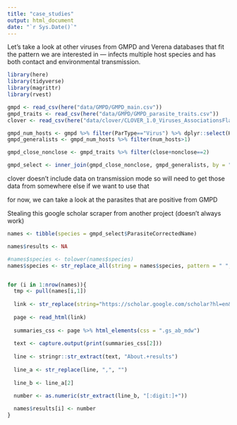 ```yaml
---
title: "case_studies"
output: html_document
date: "`r Sys.Date()`"
---
```


Let's take a look at other viruses from GMPD and Verena databases that fit the pattern we are interested in — infects multiple host species and has both contact and environmental transmission.

```r
library(here)
library(tidyverse)
library(magrittr)
library(rvest)
```


```r
gmpd <- read_csv(here("data/GMPD/GMPD_main.csv"))
gmpd_traits <- read_csv(here("data/GMPD/GMPD_parasite_traits.csv"))
clover <- read_csv(here("data/clover/CLOVER_1.0_Viruses_AssociationsFlatFile.csv"))
```

```r
gmpd_num_hosts <- gmpd %>% filter(ParType=="Virus") %>% dplyr::select(HostCorrectedName, ParasiteCorrectedName) %>% distinct() %>% group_by(ParasiteCorrectedName) %>% summarize(num_hosts = n())
gmpd_generalists <- gmpd_num_hosts %>% filter(num_hosts>1)

gmpd_close_nonclose <- gmpd_traits %>% filter(close+nonclose==2)

gmpd_select <- inner_join(gmpd_close_nonclose, gmpd_generalists, by = "ParasiteCorrectedName")
```


clover doesn't include data on transmission mode so will need to get those data from somewhere else if we want to use that

for now, we can take a look at the parasites that are positive from GMPD

Stealing this google scholar scraper from another project (doesn't always work)
```r
names <- tibble(species = gmpd_select$ParasiteCorrectedName)

names$results <- NA

#names$species <- tolower(names$species) 
names$species <- str_replace_all(string = names$species, pattern = " ", replacement = "+")


for (i in 1:nrow(names)){
  tmp <- pull(names[i,1])
  
  link <- str_replace(string="https://scholar.google.com/scholar?hl=en&as_sdt=0%2C11&q=REPLACEME&btnG=", pattern="REPLACEME", replacement=tmp)
  
  page <- read_html(link)
  
  summaries_css <- page %>% html_elements(css = ".gs_ab_mdw")
  
  text <- capture.output(print(summaries_css[2]))
  
  line <- stringr::str_extract(text, "About.+results")
  
  line_a <- str_replace(line, ",", "")
  
  line_b <- line_a[2]
  
  number <- as.numeric(str_extract(line_b, "[:digit:]+"))

  names$results[i] <- number
}

```


